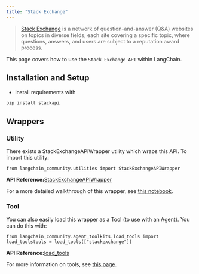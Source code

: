 ```yaml
---
title: "Stack Exchange"
---
```


> [Stack Exchange](https://en.wikipedia.org/wiki/Stack_Exchange) is a network of question-and-answer (Q\&A) websites on topics in diverse fields, each site covering a specific topic, where questions, answers, and users are subject to a reputation award process.

This page covers how to use the `Stack Exchange API` within LangChain.

## Installation and Setup

* Install requirements with

```
pip install stackapi
```

## Wrappers

### Utility

There exists a StackExchangeAPIWrapper utility which wraps this API. To import this utility:

```
from langchain_community.utilities import StackExchangeAPIWrapper
```

**API Reference:**[StackExchangeAPIWrapper](https://python.langchain.com/api_reference/community/utilities/langchain_community.utilities.stackexchange.StackExchangeAPIWrapper.html)

For a more detailed walkthrough of this wrapper, see [this notebook](/src/oss/integrations/tools/stackexchange).

### Tool

You can also easily load this wrapper as a Tool (to use with an Agent). You can do this with:

```
from langchain_community.agent_toolkits.load_tools import load_toolstools = load_tools(["stackexchange"])
```

**API Reference:**[load\_tools](https://python.langchain.com/api_reference/community/agent_toolkits/langchain_community.agent_toolkits.load_tools.load_tools.html)

For more information on tools, see [this page](/src/oss/how_to/tools_builtin).
